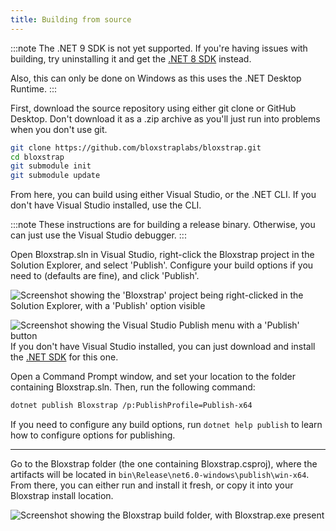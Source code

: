 ```yaml
---
title: Building from source
---
```



:::note
The .NET 9 SDK is not yet supported. If you're having issues with building, try uninstalling it and get the [.NET 8 SDK](https://dotnet.microsoft.com/en-us/download) instead.

Also, this can only be done on Windows as this uses the .NET Desktop Runtime.
:::

First, download the source repository using either git clone or GitHub Desktop. Don't download it as a .zip archive as you'll just run into problems when you don't use git.

```sh
git clone https://github.com/bloxstraplabs/bloxstrap.git
cd bloxstrap
git submodule init 
git submodule update
```

From here, you can build using either Visual Studio, or the .NET CLI. If you don't have Visual Studio installed, use the CLI.

<Tabs>
  <TabItem label="Visual Studio" icon="vscode">
  :::note
  These instructions are for building a release binary. Otherwise, you can just use the Visual Studio debugger.
  :::

  Open Bloxstrap.sln in Visual Studio, right-click the Bloxstrap project in the Solution Explorer, and select 'Publish'. Configure your build options if you need to (defaults are fine), and click 'Publish'.

  ![Screenshot showing the 'Bloxstrap' project being right-clicked in the Solution Explorer, with a 'Publish' option visible](../../../../assets/wiki/build-vs-1.png)

  ![Screenshot showing the Visual Studio Publish menu with a 'Publish' button](../../../../assets/wiki/build-vs-2.png)
  </TabItem>
  <TabItem label=".NET CLI">
  If you don't have Visual Studio installed, you can just download and install the [.NET SDK](https://dotnet.microsoft.com/en-us/download) for this one.

   Open a Command Prompt window, and set your location to the folder containing Bloxstrap.sln. Then, run the following command:

   ```sh
   dotnet publish Bloxstrap /p:PublishProfile=Publish-x64
   ```

   If you need to configure any build options, run `dotnet help publish` to learn how to configure options for publishing.
  </TabItem>
</Tabs>

---

Go to the Bloxstrap folder (the one containing Bloxstrap.csproj), where the artifacts will be located in `bin\Release\net6.0-windows\publish\win-x64`. From there, you can either run and install it fresh, or copy it into your Bloxstrap install location.

![Screenshot showing the Bloxstrap build folder, with Bloxstrap.exe present](../../../../assets/wiki/build-artifacts.png)
